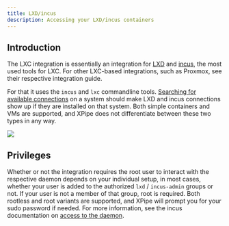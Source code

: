 ```yaml
---
title: LXD/incus
description: Accessing your LXD/incus containers
---
```


## Introduction

The LXC integration is essentially an integration for [LXD](https://canonical.com/lxd) and [incus](https://linuxcontainers.org/incus/), the most used tools for LXC. For other LXC-based integrations, such as Proxmox, see their respective integration guide.

For that it uses the `incus` and `lxc` commandline tools. [Searching for available connections](/guide/connection-search) on a system should make LXD and incus connections show up if they are installed on that system. Both simple containers and VMs are supported, and XPipe does not differentiate between these two types in any way.

![](/images/lxc.png)

## Privileges

Whether or not the integration requires the root user to interact with the respective daemon depends on your individual setup, in most cases, whether your user is added to the authorized `lxd` / `incus-admin` groups or not. If your user is not a member of that group, root is required. Both rootless and root variants are supported, and XPipe will prompt you for your sudo password if needed. For more information, see the incus documentation on [access to the daemon](https://linuxcontainers.org/incus/docs/main/explanation/security/#local-access-to-the-incus-daemon).
